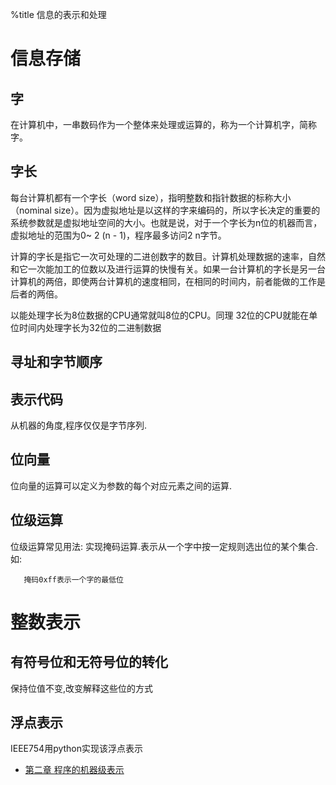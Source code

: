 %title 信息的表示和处理
= 信息存储 =
== 字 ==
在计算机中，一串数码作为一个整体来处理或运算的，称为一个计算机字，简称字。
== 字长 ==
每台计算机都有一个字长（word size），指明整数和指针数据的标称大小（nominal size）。因为虚拟地址是以这样的字来编码的，所以字长决定的重要的系统参数就是虚拟地址空间的大小。也就是说，对于一个字长为n位的机器而言，虚拟地址的范围为0~ 2 (n - 1)，程序最多访问2 n字节。

计算的字长是指它一次可处理的二进创数字的数目。计算机处理数据的速率，自然和它一次能加工的位数以及进行运算的快慢有关。如果一台计算机的字长是另一台计算机的两倍，即使两台计算机的速度相同，在相同的时间内，前者能做的工作是后者的两倍。

以能处理字长为8位数据的CPU通常就叫8位的CPU。同理 32位的CPU就能在单位时间内处理字长为32位的二进制数据
== 寻址和字节顺序 ==
== 表示代码 ==
从机器的角度,程序仅仅是字节序列.
== 位向量 ==
位向量的运算可以定义为参数的每个对应元素之间的运算.
== 位级运算 ==
位级运算常见用法: 实现掩码运算.表示从一个字中按一定规则选出位的某个集合.如:
    掩码0xff表示一个字的最低位
= 整数表示 =
== 有符号位和无符号位的转化 ==
保持位值不变,改变解释这些位的方式
== 浮点表示 ==
IEEE754用python实现该浮点表示

* [[./ch2|第二章 程序的机器级表示 ]]




